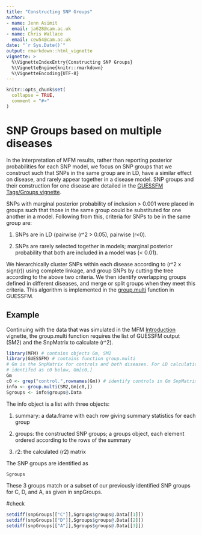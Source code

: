 ```yaml
---
title: "Constructing SNP Groups"
author: 
- name: Jenn Asimit
  email: ja628@cam.ac.uk
- name: Chris Wallace
  email: cew54@cam.ac.uk
date: "`r Sys.Date()`"
output: rmarkdown::html_vignette
vignette: >
  %\VignetteIndexEntry{Constructing SNP Groups}
  %\VignetteEngine{knitr::rmarkdown}
  %\VignetteEncoding{UTF-8}
---
```


```r
knitr::opts_chunk$set(
  collapse = TRUE,
  comment = "#>"
)
```

# SNP Groups based on multiple diseases

In the interpretation of MFM results, rather than reporting posterior probabilities for each SNP 
model, we focus on SNP groups that we construct such that SNPs in the same group are in LD, have a 
similar effect on disease, and rarely appear together in a disease model. SNP groups and their 
construction for one disease are detailed in the [GUESSFM Tags/Groups 
vignette](https://rawgit.com/chr1swallace/GUESSFM/master/inst/doc/groups.html). 

SNPs with marginal posterior probability of inclusion > 0.001 were placed in groups such that those 
in the same group could be substituted for one another in a model. Following from this, criteria for 
SNPs to be in the same group are:

1. SNPs are in LD (pairwise \(r^2 > 0.05\), pairwise \(r<0\).

2. SNPs are rarely selected together in models; marginal posterior probability that both are 
included in a model was \(< 0.01\).

We hierarchically cluster SNPs within each disease according to \(r^2 x sign(r)\) using complete 
linkage, and group SNPs by cutting the tree according to the above two criteria. We then identify 
overlapping groups defined in different diseases, and merge or split groups when they meet this 
criteria. This algorithm is implemented in the 
[group.multi](https://github.com/chr1swallace/GUESSFM/blob/master/R/groups.R) function in GUESSFM.

## Example 

Continuing with the data that was simulated in the MFM 
[Introduction](https://jennasimit.github.io/MFM/articles/MFM.html) vignette, the group.multi function 
requires the list of GUESSFM output (SM2) and the SnpMatrix to calculate \(r^2\).

```r
library(MFM) # contains objects Gm, SM2
library(GUESSFM) # contains function group.multi
# Gm is the SnpMatrix for controls and both diseases. For LD calculations we use only the controls, 
# identifed as c0 below, Gm[c0,] 
Gm
c0 <- grep("control.",rownames(Gm)) # identify controls in Gm SnpMatrix
info <- group.multi(SM2,Gm[c0,]) 
Sgroups <- info$groups@.Data
```
The info object is a list with three objects:

1. summary: a data.frame with each row giving summary statistics for each group 

2. groups: the constructed SNP groups; a groups object, each element ordered according to the rows of the summary

3. r2: the calculated \(r2\) matrix

The SNP groups are identified as

```r
Sgroups
```

These 3 groups match or a subset of our previously identified SNP groups for C, D, and A, as given in snpGroups.

#check
```r
setdiff(snpGroups[["C"]],Sgroups$groups@.Data[[1]])
setdiff(snpGroups[["D"]],Sgroups$groups@.Data[[2]])
setdiff(snpGroups[["A"]],Sgroups$groups@.Data[[3]])
```
